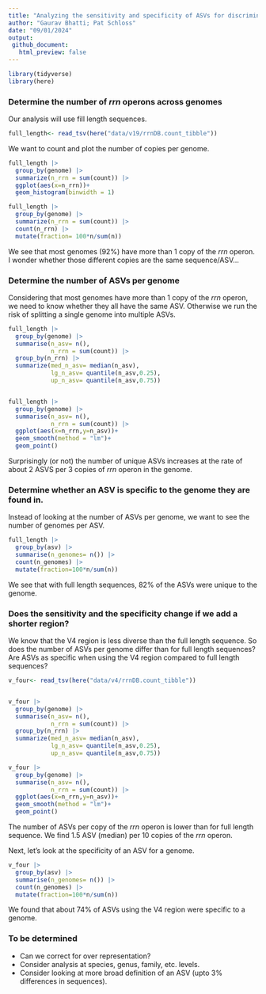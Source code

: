 ```yaml
---
title: "Analyzing the sensitivity and specificity of ASVs for discriminating between genomes"
author: "Gaurav Bhatti; Pat Schloss"
date: "09/01/2024"
output:
 github_document:
   html_preview: false
---
```



```r
library(tidyverse)
library(here)
```


### Determine the number of *rrn* operons across genomes

Our analysis will use fill length sequences.

```r
full_length<- read_tsv(here("data/v19/rrnDB.count_tibble"))
```

We want to count and plot the number of copies per genome.

```r
full_length |> 
  group_by(genome) |> 
  summarize(n_rrn = sum(count)) |> 
  ggplot(aes(x=n_rrn))+
  geom_histogram(binwidth = 1)

full_length |> 
  group_by(genome) |> 
  summarize(n_rrn = sum(count)) |> 
  count(n_rrn) |> 
  mutate(fraction= 100*n/sum(n))

```


We see that most genomes (92%) have more than 1 copy of the *rrn* operon. I wonder whether those different copies are the same sequence/ASV...

### Determine the number of ASVs per genome

Considering that most genomes have more than 1 copy of the *rrn* operon, we need to know whether they all have the same ASV. Otherwise we run the risk of splitting a single genome into multiple ASVs.

```r
full_length |> 
  group_by(genome) |> 
  summarise(n_asv= n(),
            n_rrn = sum(count)) |> 
  group_by(n_rrn) |> 
  summarize(med_n_asv= median(n_asv),
            lg_n_asv= quantile(n_asv,0.25),
            up_n_asv= quantile(n_asv,0.75))


full_length |> 
  group_by(genome) |> 
  summarise(n_asv= n(),
            n_rrn = sum(count)) |> 
  ggplot(aes(x=n_rrn,y=n_asv))+
  geom_smooth(method = "lm")+
  geom_point()

```


Surprisingly (or not) the number of unique ASVs increases at the rate of about 2 ASVS per 3 copies of *rrn* operon in the genome.

### Determine whether an ASV is specific to the genome they are found in.

Instead of looking at the number of ASVs per genome, we want to see the number of genomes per ASV.

```r
full_length |> 
  group_by(asv) |> 
  summarise(n_genomes= n()) |> 
  count(n_genomes) |> 
  mutate(fraction=100*n/sum(n))

```

We see that with full length sequences, 82% of the ASVs were unique to the genome.


### Does the sensitivity and the specificity change if we add a shorter region?
We know that the V4 region is less diverse than the full length sequence. So does the number of ASVs per genome differ than for full length sequences? Are ASVs as specific when using the V4 region compared to full length sequences?
 
```r
v_four<- read_tsv(here("data/v4/rrnDB.count_tibble"))


v_four |> 
  group_by(genome) |> 
  summarise(n_asv= n(),
            n_rrn = sum(count)) |> 
  group_by(n_rrn) |> 
  summarize(med_n_asv= median(n_asv),
            lg_n_asv= quantile(n_asv,0.25),
            up_n_asv= quantile(n_asv,0.75))

v_four |> 
  group_by(genome) |> 
  summarise(n_asv= n(),
            n_rrn = sum(count)) |> 
  ggplot(aes(x=n_rrn,y=n_asv))+
  geom_smooth(method = "lm")+
  geom_point()
```
 
The number of ASVs per copy of the *rrn* operon is lower than for full length sequence. We find 1.5 ASV (median) per 10 copies of the *rrn* operon.

Next, let's look at the specificity of an ASV for a genome.

```r
v_four |> 
  group_by(asv) |> 
  summarise(n_genomes= n()) |> 
  count(n_genomes) |> 
  mutate(fraction=100*n/sum(n))

```

We found that about 74% of ASVs using the V4 region were specific to a genome.


### To be determined
* Can we correct for over representation?
* Consider analysis at species, genus, family, etc. levels.
* Consider looking at more broad definition of an ASV (upto 3% differences in sequences).

